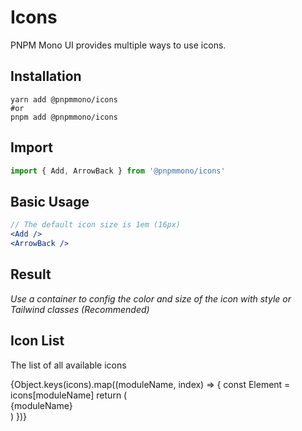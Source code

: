 
<Meta title="Components/Icons" />

# Icons

PNPM Mono UI provides multiple ways to use icons.

## Installation

```shell
yarn add @pnpmmono/icons
#or
pnpm add @pnpmmono/icons
```

## Import

```js
import { Add, ArrowBack } from '@pnpmmono/icons'
```

## Basic Usage

```jsx
// The default icon size is 1em (16px)
<Add />
<ArrowBack />
```

## Result

_Use a container to config the color and size of the icon with style or Tailwind classes (Recommended)_

<div
  style={{
    fontSize: 32,
    color: 'green',
    display: 'flex',
    justifyContent: 'center',
    gap: '2rem'
  }}
>
  <Add />
  <ArrowBack />
</div>

## Icon List

The list of all available icons

<div
  style={{
    display: 'grid',
    gridTemplateColumns: 'repeat(auto-fit, minmax(200px, 1fr))',
    gap: '16px'
  }}
>
  {Object.keys(icons).map((moduleName, index) => {
    const Element = icons[moduleName]
    return (
      <div
        key={index}
        style={{
          display: 'flex',
          flexDirection: 'column',
          alignItems: 'center',
          border: '1px solid gray',
          borderRadius: '8px',
          padding: '8px 4px'
        }}
      >
        <span style={{ fontSize: '24px' }}>
          <Element />
        </span>
        <div style={{ fontSize: '14px', marginTop: '4px' }}>{moduleName}</div>
      </div>
    )
  })}
</div>

